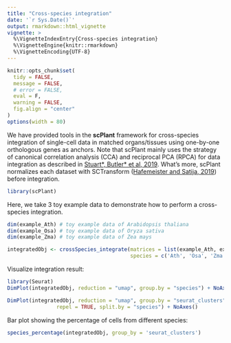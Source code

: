 ```yaml
---
title: "Cross-species integration"
date: '`r Sys.Date()`'
output: rmarkdown::html_vignette
vignette: >
  %\VignetteIndexEntry{Cross-species integration}
  %\VignetteEngine{knitr::rmarkdown}
  %\VignetteEncoding{UTF-8}
---
```



```r
knitr::opts_chunk$set(
  tidy = FALSE,
  message = FALSE,
  # error = FALSE,
  eval = F,
  warning = FALSE,
  fig.align = "center"
)
options(width = 80)
```


We have provided tools in the **scPlant** framework for cross-species integration of single-cell data in matched organs/tissues using one-by-one orthologous genes as anchors. Note that scPlant mainly uses the strategy of canonical correlation analysis (CCA) and reciprocal PCA (RPCA) for data integration as described in [Stuart\*, Butler\* et al, 2019](https://www.cell.com/cell/fulltext/S0092-8674(19)30559-8). What's more, scPlant normalizes each dataset with SCTransform ([Hafemeister and Satija, 2019](https://genomebiology.biomedcentral.com/articles/10.1186/s13059-019-1874-1)) before integration.

```r
library(scPlant)
```

Here, we take 3 toy example data to demonstrate how to perform a cross-species integration.

```r
dim(example_Ath) # toy example data of Arabidopsis thaliana
dim(example_Osa) # toy example data of Oryza sativa
dim(example_Zma) # toy example data of Zea mays
```

```r
integratedObj <- crossSpecies_integrate(matrices = list(example_Ath, example_Osa, example_Zma), 
                                        species = c('Ath', 'Osa', 'Zma'), resolution = 0.5)
```

Visualize integration result:

```r
library(Seurat)
DimPlot(integratedObj, reduction = "umap", group.by = "species") + NoAxes()
```

```r
DimPlot(integratedObj, reduction = "umap", group.by = "seurat_clusters", label = F,
                repel = TRUE, split.by = "species") + NoAxes()
```

Bar plot showing the percentage of cells from different species:

```r
species_percentage(integratedObj, group_by = 'seurat_clusters')
```





